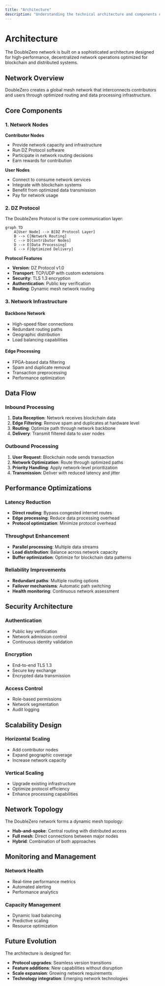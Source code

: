 ```yaml
---
title: "Architecture"
description: "Understanding the technical architecture and components of the DoubleZero network"
---
```


# Architecture

The DoubleZero network is built on a sophisticated architecture designed for high-performance, decentralized network operations optimized for blockchain and distributed systems.

## Network Overview

DoubleZero creates a global mesh network that interconnects contributors and users through optimized routing and data processing infrastructure.

## Core Components

### 1. Network Nodes

**Contributor Nodes**
- Provide network capacity and infrastructure
- Run DZ Protocol software
- Participate in network routing decisions
- Earn rewards for contribution

**User Nodes**
- Connect to consume network services
- Integrate with blockchain systems
- Benefit from optimized data transmission
- Pay for network usage

### 2. DZ Protocol

The DoubleZero Protocol is the core communication layer:

```mermaid
graph TD
    A[User Node] --> B[DZ Protocol Layer]
    B --> C[Network Routing]
    C --> D[Contributor Nodes]
    D --> E[Data Processing]
    E --> F[Optimized Delivery]
```

**Protocol Features**
- **Version**: DZ Protocol v1.0
- **Transport**: TCP/UDP with custom extensions
- **Security**: TLS 1.3 encryption
- **Authentication**: Public key verification
- **Routing**: Dynamic mesh network routing

### 3. Network Infrastructure

#### Backbone Network
- High-speed fiber connections
- Redundant routing paths
- Geographic distribution
- Load balancing capabilities

#### Edge Processing
- FPGA-based data filtering
- Spam and duplicate removal
- Transaction preprocessing
- Performance optimization

## Data Flow

### Inbound Processing

1. **Data Reception**: Network receives blockchain data
2. **Edge Filtering**: Remove spam and duplicates at hardware level
3. **Routing**: Optimize path through network backbone
4. **Delivery**: Transmit filtered data to user nodes

### Outbound Processing

1. **User Request**: Blockchain node sends transaction
2. **Network Optimization**: Route through optimized paths
3. **Priority Handling**: Apply network-level prioritization
4. **Transmission**: Deliver with reduced latency and jitter

## Performance Optimizations

### Latency Reduction
- **Direct routing**: Bypass congested internet routes
- **Edge processing**: Reduce data processing overhead
- **Protocol optimization**: Minimize protocol overhead

### Throughput Enhancement
- **Parallel processing**: Multiple data streams
- **Load distribution**: Balance across network capacity
- **Buffer optimization**: Optimize for blockchain data patterns

### Reliability Improvements
- **Redundant paths**: Multiple routing options
- **Failover mechanisms**: Automatic path switching
- **Health monitoring**: Continuous network assessment

## Security Architecture

### Authentication
- Public key verification
- Network admission control
- Continuous identity validation

### Encryption
- End-to-end TLS 1.3
- Secure key exchange
- Encrypted data transmission

### Access Control
- Role-based permissions
- Network segmentation
- Audit logging

## Scalability Design

### Horizontal Scaling
- Add contributor nodes
- Expand geographic coverage
- Increase network capacity

### Vertical Scaling
- Upgrade existing infrastructure
- Optimize protocol efficiency
- Enhance processing capabilities

## Network Topology

The DoubleZero network forms a dynamic mesh topology:

- **Hub-and-spoke**: Central routing with distributed access
- **Full mesh**: Direct connections between major nodes
- **Hybrid**: Combination of both approaches

## Monitoring and Management

### Network Health
- Real-time performance metrics
- Automated alerting
- Performance analytics

### Capacity Management
- Dynamic load balancing
- Predictive scaling
- Resource optimization

## Future Evolution

The architecture is designed for:
- **Protocol upgrades**: Seamless version transitions
- **Feature additions**: New capabilities without disruption
- **Scale expansion**: Growing network requirements
- **Technology integration**: Emerging network technologies 